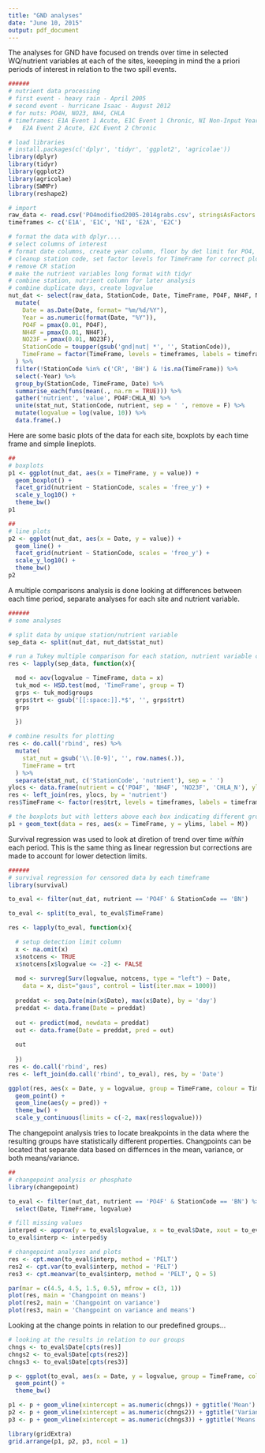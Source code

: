 ```yaml
---
title: "GND analyses"
date: "June 10, 2015"
output: pdf_document
---
```


The analyses for GND have focused on trends over time in selected WQ/nutrient variables at each of the sites, keeeping in mind the a priori periods of interest in relation to the two spill events.  

```r
######
# nutrient data processing
# first event - heavy rain - April 2005
# second event - hurricane Isaac - August 2012
# for nuts: PO4H, NO23, NH4, CHLA
# timeframes: E1A Event 1 Acute, E1C Event 1 Chronic, NI Non-Input Years, 
#   E2A Event 2 Acute, E2C Event 2 Chronic

# load libraries
# install.packages(c('dplyr', 'tidyr', 'ggplot2', 'agricolae'))
library(dplyr)
library(tidyr)
library(ggplot2)
library(agricolae)
library(SWMPr)
library(reshape2)

# import
raw_data <- read.csv('PO4modified2005-2014grabs.csv', stringsAsFactors = F)
timeframes <- c('E1A', 'E1C', 'NI', 'E2A', 'E2C')

# format the data with dplyr....
# select columns of interest
# format date columns, create year column, floor by det limit for PO4, NO23, NH4
# cleanup station code, set factor levels for TimeFrame for correct plotting order,
# remove CR station
# make the nutrient variables long format with tidyr
# combine station, nutrient column for later analysis
# combine duplicate days, create logvalue
nut_dat <- select(raw_data, StationCode, Date, TimeFrame, PO4F, NH4F, NO23F, CHLA_N) %>% 
  mutate(
    Date = as.Date(Date, format= "%m/%d/%Y"),
    Year = as.numeric(format(Date, "%Y")), 
    PO4F = pmax(0.01, PO4F),
    NH4F = pmax(0.01, NH4F),
    NO23F = pmax(0.01, NO23F),
    StationCode = toupper(gsub('gnd|nut| *', '', StationCode)),
    TimeFrame = factor(TimeFrame, levels = timeframes, labels = timeframes)
  ) %>% 
  filter(!StationCode %in% c('CR', 'BH') & !is.na(TimeFrame)) %>% 
  select(-Year) %>% 
  group_by(StationCode, TimeFrame, Date) %>% 
  summarise_each(funs(mean(., na.rm = TRUE))) %>% 
  gather('nutrient', 'value', PO4F:CHLA_N) %>% 
  unite(stat_nut, StationCode, nutrient, sep = ' ', remove = F) %>% 
  mutate(logvalue = log(value, 10)) %>% 
  data.frame(.)

```

Here are some basic plots of the data for each site, boxplots by each time frame and simple lineplots.
```r
##
# boxplots
p1 <- ggplot(nut_dat, aes(x = TimeFrame, y = value)) +
  geom_boxplot() + 
  facet_grid(nutrient ~ StationCode, scales = 'free_y') +
  scale_y_log10() +
  theme_bw()
p1

##
# line plots
p2 <- ggplot(nut_dat, aes(x = Date, y = value)) +
  geom_line() + 
  facet_grid(nutrient ~ StationCode, scales = 'free_y') +
  scale_y_log10() + 
  theme_bw()
p2 
```

A multiple comparisons analysis is done looking at differences between each time period, separate analyses for each site and nutrient variable.
```r
######
# some analyses

# split data by unique station/nutrient variable
sep_data <- split(nut_dat, nut_dat$stat_nut)

# run a Tukey multiple comparison for each station, nutrient variable combo
res <- lapply(sep_data, function(x){

  mod <- aov(logvalue ~ TimeFrame, data = x)
  tuk_mod <- HSD.test(mod, 'TimeFrame', group = T)
  grps <- tuk_mod$groups
  grps$trt <- gsub('[[:space:]].*$', '', grps$trt)
  grps
  
  })

# combine results for plotting
res <- do.call('rbind', res) %>% 
  mutate(
    stat_nut = gsub('\\.[0-9]', '', row.names(.)),
    TimeFrame = trt
  ) %>% 
  separate(stat_nut, c('StationCode', 'nutrient'), sep = ' ')
ylocs <- data.frame(nutrient = c('PO4F', 'NH4F', 'NO23F', 'CHLA_N'), ylims = c(10, 10, 1, 100))
res <- left_join(res, ylocs, by = 'nutrient')
res$TimeFrame <- factor(res$trt, levels = timeframes, labels = timeframes)

# the boxplots but with letters above each box indicating different groups
p1 + geom_text(data = res, aes(x = TimeFrame, y = ylims, label = M))
```

Survival regression was used to look at diretion of trend over time *within* each period.  This is the same thing as linear regression but corrections are made to account for lower detection limits.
```r
######
# survival regression for censored data by each timeframe
library(survival)

to_eval <- filter(nut_dat, nutrient == 'PO4F' & StationCode == 'BN')

to_eval <- split(to_eval, to_eval$TimeFrame)

res <- lapply(to_eval, function(x){

  # setup detection limit column
  x <- na.omit(x)
  x$notcens <- TRUE
  x$notcens[x$logvalue <= -2] <- FALSE
  
  mod <- survreg(Surv(logvalue, notcens, type = "left") ~ Date,
    data = x, dist="gaus", control = list(iter.max = 1000)) 
  
  preddat <- seq.Date(min(x$Date), max(x$Date), by = 'day')
  preddat <- data.frame(Date = preddat)
  
  out <- predict(mod, newdata = preddat)
  out <- data.frame(Date = preddat, pred = out)
  
  out
  
  })
res <- do.call('rbind', res)
res <- left_join(do.call('rbind', to_eval), res, by = 'Date')

ggplot(res, aes(x = Date, y = logvalue, group = TimeFrame, colour = TimeFrame)) + 
  geom_point() + 
  geom_line(aes(y = pred)) + 
  theme_bw() + 
  scale_y_continuous(limits = c(-2, max(res$logvalue)))
```

The changepoint analysis tries to locate breakpoints in the data where the resulting groups have statistically different properties.  Changpoints can be located that separate data based on differnces in the mean, variance, or both means/variance.
```r
##
# changepoint analysis or phosphate
library(changepoint)

to_eval <- filter(nut_dat, nutrient == 'PO4F' & StationCode == 'BN') %>% 
  select(Date, TimeFrame, logvalue)

# fill missing values
interped <- approx(y = to_eval$logvalue, x = to_eval$Date, xout = to_eval$Date)
to_eval$interp <- interped$y 

# changepoint analyses and plots
res <- cpt.mean(to_eval$interp, method = 'PELT')
res2 <- cpt.var(to_eval$interp, method = 'PELT')
res3 <- cpt.meanvar(to_eval$interp, method = 'PELT', Q = 5)

par(mar = c(4.5, 4.5, 1.5, 0.5), mfrow = c(3, 1))
plot(res, main = 'Changpoint on means')
plot(res2, main = 'Changpoint on variance')
plot(res3, main = 'Changpoint on variance and means')
```

Looking at the change points in relation to our predefined groups...
```r
# looking at the results in relation to our groups
chngs <- to_eval$Date[cpts(res)]
chngs2 <- to_eval$Date[cpts(res2)]
chngs3 <- to_eval$Date[cpts(res3)]

p <- ggplot(to_eval, aes(x = Date, y = logvalue, group = TimeFrame, colour = TimeFrame)) + 
  geom_point() +
  theme_bw()

p1 <- p + geom_vline(xintercept = as.numeric(chngs)) + ggtitle('Mean')
p2 <- p + geom_vline(xintercept = as.numeric(chngs2)) + ggtitle('Variance')
p3 <- p + geom_vline(xintercept = as.numeric(chngs3)) + ggtitle('Means and variance')

library(gridExtra)
grid.arrange(p1, p2, p3, ncol = 1)
```

